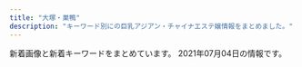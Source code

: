 ```yaml
---
title: "大塚・巣鴨"
description: "キーワード別にの巨乳アジアン・チャイナエステ嬢情報をまとめました。"
---
```


新着画像と新着キーワードをまとめています。
2021年07月04日の情報です。

<DmmAffiliateIns />
<KeywordTable
  shops={
    [
    {
        "name": "\u3046\u3055\u304e",
        "station": "JR\u99d2\u8fbc\u99c5\u5317\u53e3",
        "img_links": [],
        "keywords": {},
        "url": "http://koukou.ests.co/"
    },
    {
        "keywords": {
            "D": 9,
            "C": 10
        },
        "name": "\u304a\u304b\u3048\u308a",
        "station": "JR\u5927\u585a\u99c5\u5357\u53e3",
        "img_links": [
            "http://alinse.xyz/uploads/210615/1-2106150956333I.jpg",
            "http://alinse.xyz/uploads/210615/1-210615095516132.jpg",
            "http://alinse.xyz/uploads/210615/1-210615095409211.jpg",
            "http://alinse.xyz/uploads/210602/1-2106021F033349.jpg",
            "http://alinse.xyz/picture/2.jpg",
            "http://alinse.xyz/uploads/210615/1-21061509535W17.jpg",
            "http://alinse.xyz/uploads/210602/1-2106021F30R25.jpg",
            "http://alinse.xyz/uploads/210615/1-21061509564S23.jpg",
            "http://alinse.xyz/uploads/210519/1-21051Z954121X.jpg",
            "http://alinse.xyz/uploads/210519/1-21051Z95156419.jpg",
            "http://alinse.xyz/picture/3.jpg",
            "http://alinse.xyz/picture/top-img10.jpg",
            "http://alinse.xyz/picture/1.jpg",
            "http://alinse.xyz/uploads/210602/1-2106021F242339.jpg",
            "http://alinse.xyz/uploads/210519/1-21051Z95522101.jpg",
            "http://alinse.xyz/picture/call.png",
            "http://alinse.xyz/picture/4.jpg",
            "http://alinse.xyz/picture/top-img01.png",
            "http://alinse.xyz/uploads/210519/1-21051Z9520c53.jpg",
            "http://alinse.xyz/uploads/210519/1-21051Z95534935.jpg",
            "http://alinse.xyz/picture/tel.png",
            "http://alinse.xyz/uploads/210519/1-21051Z95402Q6.jpg",
            "http://alinse.xyz/uploads/210615/1-210615095529140.jpg",
            "http://alinse.xyz/uploads/210602/1-2106021F0163M.jpg"
        ],
        "url": "http://alinse.xyz/"
    },
    {
        "name": "RelaCute no.1\u30fb\u30ea\u30e9\u30ad\u30e5\u30fc\u30c8 no.1",
        "station": "\u897f\u5de3\u9d28\u99c5A3\u53e3",
        "url": "http://mermaid.tyo.ac/",
        "keywords": {
            "85": 18,
            "C": 30,
            "83": 6,
            "87": 6,
            "E": 6,
            "D": 42,
            "86": 24
        },
        "img_links": [
            "http://mermaid.tyo.ac/images/themes/blue/no1.png",
            "http://mermaid.tyo.ac/images/themes/blue/s_news.png",
            "http://mermaid.tyo.ac/images/themes/blue/r3.jpg",
            "http://mermaid.tyo.ac/images/themes/blue/s_ranking.png",
            "http://mermaid.tyo.ac/photos/sites/9/2020/07/2020070504014471.jpg",
            "http://mermaid.tyo.ac/photos/sites/9/2020/07/2020070504014629.jpg",
            "http://mermaid.tyo.ac/photos/sites/9/2020/07/2020070504012720.jpg",
            "http://mermaid.tyo.ac/photos/sites/9/2021/04/2021040810222247.jpg",
            "http://mermaid.tyo.ac/photos/sites/9/2020/07/2020070504012859.jpg",
            "http://mermaid.tyo.ac/images/room2.jpg",
            "http://mermaid.tyo.ac/photos/sites/9/2020/07/2020070504013841.jpg",
            "http://mermaid.tyo.ac/photos/sites/9/2020/07/202007050401424.jpg",
            "http://mermaid.tyo.ac/images/themes/blue/no2.png",
            "http://mermaid.tyo.ac/photos/sites/9/2021/04/2021040810220626.jpg",
            "http://mermaid.tyo.ac/photos/sites/9/2021/04/2021040810550096.jpg",
            "http://mermaid.tyo.ac/images/themes/blue/s_zysx.png",
            "http://mermaid.tyo.ac/photos/sites/9/2020/07/2020070504014156.jpg",
            "http://mermaid.tyo.ac/photos/sites/9/2020/07/2020070504014544.jpg",
            "http://mermaid.tyo.ac/photos/sites/9/2020/07/2020070504013325.jpg",
            "http://mermaid.tyo.ac/images/room1.jpg",
            "http://mermaid.tyo.ac/photos/sites/9/2020/07/2020070504013113.jpg",
            "http://mermaid.tyo.ac/images/room3.jpg",
            "http://mermaid.tyo.ac/photos/sites/9/2020/07/202007050401371.jpg",
            "http://mermaid.tyo.ac/photos/sites/9/2020/07/2020070504013427.jpg",
            "http://mermaid.tyo.ac/images/themes/blue/mobile.jpg",
            "http://mermaid.tyo.ac/photos/sites/9/2020/07/2020070504012584.jpg",
            "http://mermaid.tyo.ac/images/themes/blue/s_staff.png",
            "http://mermaid.tyo.ac/images/themes/blue/s_newface.png",
            "http://mermaid.tyo.ac/photos/sites/9/2021/04/2021040810545454.jpg",
            "http://mermaid.tyo.ac/photos/sites/9/2020/07/2020070504013943.jpg",
            "http://mermaid.tyo.ac/images/themes/blue/line.png",
            "http://mermaid.tyo.ac/photos/sites/9/2021/04/2021040810223118.jpg",
            "http://mermaid.tyo.ac/images/room4.jpg",
            "http://mermaid.tyo.ac/photos/sites/9/2020/07/2020070504013051.jpg",
            "http://mermaid.tyo.ac/photos/sites/9/2021/04/2021040810550977.jpg",
            "http://mermaid.tyo.ac/images/themes/blue/s_pickup.png",
            "http://mermaid.tyo.ac/photos/sites/9/2021/04/2021040810221422.jpg",
            "http://mermaid.tyo.ac/images/themes/blue/s_link.png",
            "http://mermaid.tyo.ac/photos/sites/9/2020/07/2020070504013573.jpg"
        ]
    },
    {
        "name": "\u5343\u4ee3\u5bb6",
        "url": "http://www.tiyoya.work/",
        "img_links": [
            "http://www.tiyoya.work/img/momo1.jpg",
            "http://www.tiyoya.work/img/aya1.jpg",
            "http://www.tiyoya.work/images/int1.png",
            "http://www.tiyoya.work/staff/momo.jpg",
            "http://www.tiyoya.work/img/sakura1.jpg",
            "http://www.tiyoya.work/images/int2.png",
            "http://www.tiyoya.work/images/tg.jpg",
            "http://www.tiyoya.work/images/staff_t.jpg",
            "http://www.tiyoya.work/images/interior_t.jpg",
            "http://www.tiyoya.work/images/sys.png",
            "http://www.tiyoya.work/images/head.jpg",
            "http://www.tiyoya.work/images/news.jpg",
            "http://www.tiyoya.work/staff/sakura.jpg",
            "http://www.tiyoya.work/images/rec2.jpg",
            "http://www.tiyoya.work/staff/aya.jpg"
        ],
        "keywords": {},
        "station": "\u5de3\u9d28\u99c5A3\u51fa\u53e3"
    },
    {
        "keywords": {},
        "img_links": [
            "http://arm-es.com/media/sites/13/elementor/thumbs/1615907550-DE5AD401-0C44-4EC3-AB52-CB94A75B4D20-p4b3gedphkahsbf1rk9reb6hl6w950twbseooo34ps.jpeg",
            "http://arm-es.com/media/sites/13/elementor/thumbs/1612941267-3-p2nc2n5s8wdne3iijmujipa4axtqhup7qyec8bx9rs.jpg",
            "http://arm-es.com/media/sites/13/elementor/thumbs/1612941410-5-p2nc6dkpe7hnic39qqy6x9d191f82kitxforuwdz20.jpg",
            "http://arm-es.com/media/sites/13/elementor/thumbs/1620398909-1-p6tkxy0ltzgi90uyzgw6t8z0s28e1bsp25cklhd2g0.jpg",
            "http://arm-es.com/media/sites/13/2021/02/r2-1.jpg",
            "http://arm-es.com/media/sites/13/elementor/thumbs/1612941250-2-p2nc276j0prrwq5q4xxvubba7e0huzxs0rb32mkypk.jpg",
            "http://arm-es.com/media/sites/13/elementor/thumbs/1612941284-4-p2nc3351h2zivgvaybr7738yehmz4pgnh5hle19ku0.jpg",
            "http://arm-es.com/media/sites/13/elementor/thumbs/1612941250-2-p2nc276jzst1ag5kjadb8ljz412n1kwl8w2sec9qjk.jpg",
            "http://arm-es.com/media/sites/13/2021/04/1624933712-2.jpg",
            "http://arm-es.com/media/sites/13/elementor/thumbs/1612941234-1-p2nc1s53zd76qyrkkrfuqf3wp82mfua2movbe779h4.jpg",
            "http://arm-es.com/media/sites/13/2021/02/1612779406-flash1.jpg",
            "http://arm-es.com/media/sites/13/elementor/thumbs/1614830040-A4F263E2-84CF-4064-849B-5F1D3A8962B7-p3pdykoker7f35d9jk8yis75bexrtphuaa8gl2e10g.jpeg",
            "http://arm-es.com/media/sites/13/elementor/thumbs/1612941267-3-p2nc2n5t7zewrticxz9ywzit7kvvofo0z361k1m1ls.jpg",
            "http://arm-es.com/media/sites/13/elementor/thumbs/1623076401-1-p8bivcvfbo69pdjd473zpuosrfmws3bi1m4vhxza1s.jpg",
            "http://arm-es.com/media/sites/13/2021/02/r1-1.jpg",
            "http://arm-es.com/media/sites/13/2021/02/1613544003-c19.jpg",
            "http://arm-es.com/media/sites/13/elementor/thumbs/1623719718-2-p8ohgdye5w1igswx9b0t9ohujj7obbd4f70dqautgg.jpg",
            "http://arm-es.com/media/sites/13/2021/02/1612779404-flash.jpg",
            "http://arm-es.com/media/sites/13/2021/02/1612776477-top.jpg",
            "http://arm-es.com/media/sites/13/elementor/thumbs/1612941358-6-p2nc50p3itmqqm29o5tlblp2d044yb4sepriwieg1k.jpg",
            "http://arm-es.com/media/sites/13/elementor/thumbs/1612941234-1-p2nc1s54yg8g4orez3va4pcllv4rmf8vutn0pww1b4.jpg",
            "http://arm-es.com/media/sites/13/elementor/thumbs/1613538765-F562FBE7-D9D5-4A85-97B7-94AF100F9870-p2zdfc5no7l6u0mpugrrh7estz1rfzcbvcszv6b2cg.jpeg",
            "http://arm-es.com/media/sites/13/elementor/thumbs/1619432795-1-p6a48o8wfryoxtz2upg7drb5sqdut37uwnb0df4h40.jpg",
            "http://arm-es.com/media/sites/13/2021/03/1616658265-717B549D-EE02-4F25-9DF3-43649AB2785F.jpeg",
            "http://arm-es.com/media/sites/13/2021/03/1616658266-9AFA83A6-DA81-4A53-8BB7-573D97A63C23.jpeg"
        ],
        "station": "JR\u99d2\u8fbc\u99c5\u6771\u53e3",
        "name": "\u30de\u30b7\u30e5\u30de\u30ed",
        "url": "http://arm-es.com/"
    },
    {
        "img_links": [
            "https://rin-este.info/wp-content/themes/este/img/tel_footer.png",
            "https://rin-este.info/wp-content/uploads/2021/02/0000000000.jpg",
            "https://rin-este.info/wp-content/uploads/2021/02/00002101021.jpg",
            "http://rin-este.info/wp-content/themes/este/img/4.jpg",
            "https://rin-este.info/wp-content/themes/este/img/top-img04.png",
            "https://rin-este.info/wp-content/themes/este/img/4.jpg",
            "http://rin-este.info/wp-content/themes/este/img/tel_header.png",
            "https://rin-este.info/wp-content/uploads/2021/02/1saijojsaiosa.jpg",
            "https://rin-este.info/wp-content/themes/este/img/2.jpg",
            "https://rin-este.info/wp-content/uploads/2021/02/jsioaioasoai.jpg",
            "http://rin-este.info/wp-content/themes/este/img/2.jpg",
            "https://rin-este.info/wp-content/uploads/2021/02/3sjaioaoisaas.jpg",
            "https://rin-este.info/wp-content/uploads/2021/02/sajioaioaa1.jpg",
            "http://rin-este.info/wp-content/themes/este/img/call.png",
            "http://rin-este.info/wp-content/themes/este/img/top-img04.png",
            "http://rin-este.info/wp-content/themes/este/img/tel_footer.png",
            "http://rin-este.info/wp-content/themes/este/img/3.jpg",
            "https://rin-este.info/wp-content/uploads/2021/02/0006.jpg",
            "https://rin-este.info/wp-content/themes/este/img/top-img02.png",
            "http://rin-este.info/wp-content/themes/este/img/top-img02.png",
            "https://rin-este.info/wp-content/themes/este/img/tel_header.png",
            "https://rin-este.info/wp-content/themes/este/img/top-img01.png",
            "http://rin-este.info/wp-content/themes/este/img/top-img05.png",
            "https://rin-este.info/wp-content/themes/este/img/3.jpg",
            "https://rin-este.info/wp-content/themes/este/img/top-img05.png",
            "https://rin-este.info/wp-content/themes/este/img/top-img03.png",
            "https://rin-este.info/wp-content/themes/este/img/1.jpg",
            "https://rin-este.info/wp-content/themes/este/img/call.png",
            "https://rin-este.info/wp-content/uploads/2021/02/shaujsialskas.jpg",
            "http://rin-este.info/wp-content/themes/este/img/1.jpg",
            "http://rin-este.info/wp-content/themes/este/img/top-img01.png"
        ],
        "name": "\u51db\u82b1 \u308a\u3093\u304b",
        "station": "JR\u5927\u585a\u99c5\u5357\u53e3",
        "url": "http://rin-este.info/",
        "keywords": {
            "E": 14,
            "\u30bb\u30af\u30b7\u30fc": 2,
            "F": 4,
            "D": 20
        }
    },
    {
        "keywords": {
            "\u30c0\u30a4\u30ca\u30de\u30a4\u30c8": 3,
            "D": 11,
            "\u30bb\u30af\u30b7\u30fc": 3,
            "F": 4
        },
        "name": "\u604b",
        "url": "https://koi-relax.tokyo/",
        "img_links": [
            "https://koi-relax.tokyo/wp-content/themes/este/img/top-img01a.png",
            "https://koi-relax.tokyo/wp-content/uploads/2021/03/987syatdf.jpg",
            "https://koi-relax.tokyo/wp-content/uploads/2021/05/2187ty.jpg",
            "https://koi-relax.tokyo/wp-content/themes/este/img/2.jpg",
            "https://koi-relax.tokyo/wp-content/uploads/2021/03/iuygfas.jpg",
            "https://koi-relax.tokyo/wp-content/themes/este/img/tel_footer.png",
            "https://koi-relax.tokyo/wp-content/uploads/2021/05/98726151.jpg",
            "https://koi-relax.tokyo/wp-content/themes/este/img/top-img01b.png",
            "https://koi-relax.tokyo/wp-content/themes/este/img/3.jpg",
            "https://koi-relax.tokyo/wp-content/themes/este/img/top-img03.png",
            "https://koi-relax.tokyo/wp-content/themes/este/img/tel_header.png",
            "https://koi-relax.tokyo/wp-content/themes/este/img/top-img02b.png",
            "https://koi-relax.tokyo/wp-content/themes/este/img/call.png",
            "https://koi-relax.tokyo/wp-content/uploads/2021/03/ui2yt1fg.jpg",
            "https://koi-relax.tokyo/wp-content/uploads/2021/05/90829716ty.jpg",
            "https://koi-relax.tokyo/wp-content/themes/este/img/4.jpg",
            "https://koi-relax.tokyo/wp-content/themes/este/img/1.jpg"
        ],
        "station": "JR\u5de3\u9d28\u99c5"
    },
    {
        "station": "JR\u99d2\u8fbc\u99c5\u5317\u53e3",
        "keywords": {
            "C": 24,
            "D": 24,
            "87": 12,
            "E": 12,
            "G": 24,
            "86": 12,
            "84": 24,
            "98": 12
        },
        "name": "\u7652\u51e6\uff5e\u30e6\u30c9\u30b3\u30ed\uff5e",
        "url": "http://relaxation.ebb.jp/",
        "img_links": [
            "http://relaxation.ebb.jp/dozdLZQPkhPUwC2.png",
            "http://relaxation.ebb.jp/2/uploadimg/1614080268.jpg",
            "http://relaxation.ebb.jp/2/uploadimg/1622415919.jpg",
            "http://relaxation.ebb.jp/2/uploadimg/1622415878.jpg",
            "http://relaxation.ebb.jp/2/uploadimg/1614080297.jpg",
            "http://relaxation.ebb.jp/int3.jpg",
            "http://relaxation.ebb.jp/2/uploadimg/1622446106.jpg",
            "http://relaxation.ebb.jp/vis_theptframe.png",
            "http://relaxation.ebb.jp/2/uploadimg/1625038221.jpg",
            "http://relaxation.ebb.jp/int2.jpg",
            "http://relaxation.ebb.jp/int1.jpg",
            "http://relaxation.ebb.jp/2/uploadimg/1622415926.jpg",
            "http://relaxation.ebb.jp/2/uploadimg/1625038168.jpg",
            "http://relaxation.ebb.jp/2/uploadimg/1622415787.jpg",
            "http://relaxation.ebb.jp/2/uploadimg/1622958883.jpg",
            "http://relaxation.ebb.jp/2/uploadimg/1614080305.jpg",
            "http://relaxation.ebb.jp/2/uploadimg/1623304693.jpg",
            "http://relaxation.ebb.jp/2/uploadimg/1622445774.jpg"
        ]
    },
    {
        "url": "https://townnet.ne.jp/myondon/",
        "station": "JR\u5927\u585a\u99c5\u5317\u53e3",
        "img_links": [
            "https://townnet.ne.jp/myondon/top/view/img/s_09.jpg",
            "https://townnet.ne.jp/myondon/top/view/img/v_02.jpg",
            "https://townnet.ne.jp/myondon/top/view/img/v_03.jpg",
            "https://townnet.ne.jp/myondon/img/img_02.jpg",
            "https://townnet.ne.jp/myondon/top/view/img/s_12.jpg",
            "https://townnet.ne.jp/myondon/top/system/img/price.jpg",
            "https://townnet.ne.jp/myondon/top/view/img/v_07.jpg",
            "https://townnet.ne.jp/myondon/top/view/img/s_04.jpg",
            "https://townnet.ne.jp/myondon/top/system/img/net.jpg",
            "https://townnet.ne.jp/myondon/top/view/img/s_02.jpg",
            "https://townnet.ne.jp/myondon/top/view/img/s_05.jpg",
            "https://townnet.ne.jp/myondon/top/staff/img/g_6576.jpg",
            "https://townnet.ne.jp/myondon/top/img/net1.jpg",
            "https://townnet.ne.jp/myondon/top/view/img/s_08.jpg",
            "https://townnet.ne.jp/myondon/top/staff/img/hal.jpg",
            "https://townnet.ne.jp/myondon/top/access/img/kanban.jpg",
            "https://townnet.ne.jp/myondon/top/staff/img/bb.jpg",
            "https://townnet.ne.jp/myondon/top/staff/img/momo.jpg",
            "https://townnet.ne.jp/myondon/top/staff/img/kaori_1.jpg",
            "https://townnet.ne.jp/myondon/top/staff/img/aya.jpg",
            "https://townnet.ne.jp/myondon/top/view/img/v_05.jpg",
            "https://townnet.ne.jp/myondon/top/view/img/s_10.jpg",
            "https://townnet.ne.jp/myondon/top/view/img/s_11.jpg",
            "https://townnet.ne.jp/myondon/top/view/img/v_06.jpg",
            "https://townnet.ne.jp/myondon/top/view/img/s_01.jpg",
            "https://townnet.ne.jp/myondon/top/staff/img/kaori.jpg",
            "https://townnet.ne.jp/myondon/top/view/img/v_01.jpg",
            "https://townnet.ne.jp/myondon/top/staff/img/g_4681.jpg",
            "https://townnet.ne.jp/myondon/top/view/img/v_04.jpg",
            "https://townnet.ne.jp/myondon/top/staff/img/mari.jpg",
            "https://townnet.ne.jp/myondon/top/view/img/s_07.jpg",
            "https://townnet.ne.jp/myondon/top/view/img/s_03.jpg",
            "https://townnet.ne.jp/myondon/top/img/information.jpg",
            "https://townnet.ne.jp/myondon/top/view/img/s_06.jpg",
            "https://townnet.ne.jp/myondon/top/view/img/v_08.jpg"
        ],
        "keywords": {},
        "name": "\u660e\u6d1e"
    },
    {
        "img_links": [
            "https://ootsuka-esthe.com/wp-content/uploads/2021/05/\u30d7\u30ec\u30bc\u30f3\u30c6\u30fc\u30b7\u30e7\u30f3\uff13-300x144.jpg",
            "https://ootsuka-esthe.com/wp-content/uploads/2021/05/\u30d7\u30ec\u30bc\u30f3\u30c6\u30fc\u30b7\u30e7\u30f3\uff12-300x139.jpg",
            "https://ootsuka-esthe.com/wp-content/uploads/2021/05/\u30d7\u30ec\u30bc\u30f3\u30c6\u30fc\u30b7\u30e7\u30f3\uff13-1-300x139.jpg",
            "https://ootsuka-esthe.com/wp-content/uploads/2021/05/c299901-225x300.jpg",
            "https://ootsuka-esthe.com/wp-content/uploads/2021/05/c99801-225x300.jpg",
            "https://ootsuka-esthe.com/wp-content/uploads/2021/05/c100001-225x300.jpg",
            "https://ootsuka-esthe.com/wp-content/uploads/2021/06/\u96fb\u8a71\u756a\u53f7TOP.jpg"
        ],
        "url": "https://ootsuka-esthe.com/",
        "name": "\u611b",
        "station": "JR\u5927\u585a\u99c5\u5317\u53e3",
        "keywords": {
            "92": 4,
            "87": 19,
            "F": 4,
            "D": 19
        }
    },
    {
        "station": "JR\u5927\u585a\u99c5\u5317\u53e3",
        "name": "\u99a8-\u304b\u304a\u308a-",
        "keywords": {},
        "url": "http://rinpa-awa.info/",
        "img_links": []
    },
    {
        "name": "SAKURA \u30ea\u30e9\u30af\u30bc\u30fc\u30b7\u30e7\u30f3",
        "keywords": {},
        "station": "JR\u5927\u585a\u99c5\u5317\u53e3",
        "url": "https://sakura.aoaoeo.com/",
        "img_links": []
    },
    {
        "name": "\u30aa\u30ec\u30f3\u30b8",
        "img_links": [
            "http://relax-orange.work/i/img/r1.jpg",
            "http://relax-orange.work/i/img/acc.jpg",
            "http://relax-orange.work/i/img/r3.jpg",
            "http://relax-orange.work/img/nos.jpg",
            "http://relax-orange.work/i/img/s1.jpg",
            "http://relax-orange.work/img/m3.png",
            "http://relax-orange.work/i/img/s2.jpg",
            "http://relax-orange.work/img/st2.jpg",
            "http://relax-orange.work/i/img/s3.jpg",
            "http://relax-orange.work/img/sta3.jpg",
            "http://relax-orange.work/img/st5.jpg",
            "http://relax-orange.work/img/m60.png",
            "http://relax-orange.work/img/m40.png",
            "http://relax-orange.work/img/kanban.jpg",
            "http://relax-orange.work/i/img/kanban.jpg",
            "http://relax-orange.work/img/s1.jpg",
            "http://relax-orange.work/img/m4.png",
            "http://relax-orange.work/img/m5.png",
            "http://relax-orange.work/img/s2.jpg",
            "http://relax-orange.work/img/m30.png",
            "http://relax-orange.work/i/img/sta5.jpg",
            "http://relax-orange.work/img/s3.jpg",
            "http://relax-orange.work/img/m20.png",
            "http://relax-orange.work/img/sta2.jpg",
            "http://relax-orange.work/i/img/r4.jpg",
            "http://relax-orange.work/img/sta5.jpg",
            "http://relax-orange.work/i/img/s5.jpg",
            "http://relax-orange.work/img/sta1.jpg",
            "http://relax-orange.work/i/img/r2.jpg",
            "http://relax-orange.work/img/m50.png",
            "http://relax-orange.work/img/mobile-botton-0.png",
            "http://relax-orange.work/img/s5.jpg",
            "http://relax-orange.work/img/m2.png",
            "http://relax-orange.work/img/m6.png",
            "http://relax-orange.work/img/st3.jpg",
            "http://relax-orange.work/img/m1.png",
            "http://relax-orange.work/img/st1.jpg"
        ],
        "url": "http://relax-orange.work/",
        "keywords": {
            "D": 4,
            "85": 3,
            "E": 3,
            "88": 3,
            "86": 4,
            "87": 3,
            "C": 14
        },
        "station": "JR\u5de3\u9d28\u99c5\u5317\u53e3"
    },
    {
        "keywords": {},
        "name": "Relax Luck",
        "img_links": [
            "http://www.relax-luck.work/images/rec2.jpg",
            "http://www.relax-luck.work/images/ac1.jpg",
            "http://www.relax-luck.work/sp/images/tel.png",
            "http://www.relax-luck.work/sp/img/siori2.jpg",
            "http://www.relax-luck.work/images/sm.jpg",
            "http://www.relax-luck.work/sp/images/head.jpg",
            "http://www.relax-luck.work/images/staff_t.jpg",
            "http://www.relax-luck.work/sp/images/footer.jpg",
            "http://www.relax-luck.work/sp/staff/erika.jpg",
            "http://www.relax-luck.work/img/siori1.jpg",
            "http://www.relax-luck.work/images/rec1.jpg",
            "http://www.relax-luck.work/img/siori2.jpg",
            "http://www.relax-luck.work/images/news_t.jpg",
            "http://www.relax-luck.work/sp/img/erika2.jpg",
            "http://www.relax-luck.work/img/erika2.jpg",
            "http://www.relax-luck.work/sp/img/siori1.jpg",
            "http://www.relax-luck.work/sp/images/rec2.jpg",
            "http://www.relax-luck.work/images/2.jpg",
            "http://www.relax-luck.work/sp/staff/miho.jpg",
            "http://www.relax-luck.work/sp/images/news.jpg",
            "http://www.relax-luck.work/sp/images/int1.png",
            "http://www.relax-luck.work/sp/img/miho2.jpg",
            "http://www.relax-luck.work/sp/images/ac1.png",
            "http://www.relax-luck.work/img/miho1.jpg",
            "http://www.relax-luck.work/images/ta.jpg",
            "http://www.relax-luck.work/sp/img/sizuka1.jpg",
            "http://www.relax-luck.work/images/tr.jpg",
            "http://www.relax-luck.work/images/int1.png",
            "http://www.relax-luck.work/sp/images/ac1.jpg",
            "http://www.relax-luck.work/sp/staff/siori.jpg",
            "http://www.relax-luck.work/sp/menu/top.jpg",
            "http://www.relax-luck.work/images/sys.png",
            "http://www.relax-luck.work/images/3.jpg",
            "http://www.relax-luck.work/img/sizuka2.jpg",
            "http://www.relax-luck.work/images/int2.png",
            "http://www.relax-luck.work/sp/menu/staff.jpg",
            "http://www.relax-luck.work/sp/images/staff_t.jpg",
            "http://www.relax-luck.work/sp/images/int2.png",
            "http://www.relax-luck.work/img/miho2.jpg",
            "http://www.relax-luck.work/sp/img/erika1.jpg",
            "http://www.relax-luck.work/images/4.jpg",
            "http://www.relax-luck.work/sp/staff/sizuka.jpg",
            "http://www.relax-luck.work/images/1.jpg",
            "http://www.relax-luck.work/sp/img/sizuka2.jpg",
            "http://www.relax-luck.work/sp/images/ta.png",
            "http://www.relax-luck.work/images/interior_t.jpg",
            "http://www.relax-luck.work/images/head.jpg",
            "http://www.relax-luck.work/sp/images/rec1.jpg",
            "http://www.relax-luck.work/sp/images/interior_t.jpg",
            "http://www.relax-luck.work/img/sizuka1.jpg",
            "http://www.relax-luck.work/sp/img/miho1.jpg",
            "http://www.relax-luck.work/img/erika1.jpg",
            "http://www.relax-luck.work/sp/images/sys.png"
        ],
        "station": "JR\u5de3\u9d28\u99c5\u6b63\u9762\u53e3",
        "url": "http://www.relax-luck.work/"
    },
    {
        "name": "COCOCHI",
        "keywords": {
            "86": 14,
            "E": 7,
            "87": 7
        },
        "station": "JR\u5927\u585a\u99c5\u5317\u53e3",
        "img_links": [
            "http://hi-msg.com/cocochi/images/sys1.jpg",
            "http://hi-msg.com/cocochi/images/slider/slide2.png",
            "http://hi-msg.com/cocochi/images/index-2.jpg",
            "http://hi-msg.com/cocochi/images/an_3_01.jpg",
            "http://hi-msg.com/cocochi/images/slider/slide3.png",
            "http://hi-msg.com/cocochi/images/an_6_02.jpg",
            "http://hi-msg.com/cocochi/images/r3.jpg",
            "http://hi-msg.com/cocochi/images/an_1_01.jpg",
            "http://hi-msg.com/cocochi/images/r2.jpg",
            "http://hi-msg.com/cocochi/images/slider/slide1s.png",
            "http://hi-msg.com/cocochi/images/slider/slide2s.png",
            "http://hi-msg.com/cocochi/images/staff_images/st1.jpg",
            "http://hi-msg.com/cocochi/images/slider/slide1.png",
            "http://hi-msg.com/cocochi/images/staff_images/st2.jpg",
            "http://hi-msg.com/cocochi/images/an_3_02.jpg",
            "http://hi-msg.com/cocochi/images/r4.jpg",
            "http://hi-msg.com/cocochi/images/staff_images/sl.png",
            "http://hi-msg.com/cocochi/images/staff_images/st3.jpg",
            "http://hi-msg.com/cocochi/images/r1.jpg",
            "http://hi-msg.com/cocochi/images/an_2_02.jpg",
            "http://hi-msg.com/cocochi/images/an_4_01.jpg",
            "http://hi-msg.com/cocochi/images/fbb.jpg",
            "http://hi-msg.com/cocochi/images/index_01.jpg",
            "http://hi-msg.com/cocochi/images/an_1_02.jpg",
            "http://hi-msg.com/cocochi/images/an_5_02.jpg",
            "http://hi-msg.com/cocochi/images/eve.png",
            "http://hi-msg.com/cocochi/images/slider/slide3s.png",
            "http://hi-msg.com/cocochi/images/index-1.jpg",
            "http://hi-msg.com/cocochi/images/qr.jpg",
            "http://hi-msg.com/cocochi/images/an_6_01.jpg",
            "http://hi-msg.com/cocochi/images/an_4_02.jpg",
            "http://hi-msg.com/cocochi/images/an_5_01.jpg",
            "http://hi-msg.com/cocochi/images/an_2_01.jpg"
        ],
        "url": "http://hi-msg.com/cocochi/"
    },
    {
        "name": "\u3066\u3082\u307f\u3084",
        "station": "JR\u99d2\u8fbc\u99c5\u6771\u53e3",
        "keywords": {},
        "url": "http://ko-relax.info/",
        "img_links": []
    },
    {
        "keywords": {
            "87": 3,
            "C": 7,
            "89": 1,
            "86": 1,
            "D": 1,
            "88": 3
        },
        "station": "JR\u99d2\u8fbc\u99c5\u5357\u53e3",
        "name": "\u30b9\u30c8\u30fc\u30ea\u30fc",
        "url": "http://www.ko-story.com/",
        "img_links": [
            "http://www.ko-story.com/css/nav/nav-002.jpg",
            "http://www.ko-story.com/css/top01-left02.jpg",
            "http://www.ko-story.com/css/staff/staff-0010-b.jpg",
            "http://www.ko-story.com/css/staff/staff-0005-a.jpg",
            "http://www.ko-story.com/css/staff/staff-008-b.jpg",
            "http://www.ko-story.com/css/staff/staff-06-a.jpg",
            "http://www.ko-story.com/css/osusume-0011.jpg",
            "http://www.ko-story.com/css/main-staff03.jpg",
            "http://www.ko-story.com/css/staff/staff-06-b.jpg",
            "http://www.ko-story.com/css/nav/nav-004.jpg",
            "http://www.ko-story.com/css/top01-left01.png",
            "http://www.ko-story.com/css/osusume-17a.jpg",
            "http://www.ko-story.com/css/nav/nav-001.jpg",
            "http://www.ko-story.com/css/staff/staff-0010-a.jpg",
            "http://www.ko-story.com/css/tel01.png",
            "http://www.ko-story.com/css/osusume-016.jpg",
            "http://www.ko-story.com/css/nav/nav-003.jpg",
            "http://www.ko-story.com/css/main-girl02.png",
            "http://www.ko-story.com/css/staff/staff-0005-b.jpg",
            "http://www.ko-story.com/css/staff/staff-008-a.jpg",
            "http://www.ko-story.com/css/top01-left03.jpg",
            "http://www.ko-story.com/css/nav/nav-007.jpg",
            "http://www.ko-story.com/css/main-staff01.jpg",
            "http://www.ko-story.com/css/nav/nav-005.jpg",
            "http://www.ko-story.com/css/nav/nav-006.jpg",
            "http://www.ko-story.com/css/head-change.jpg"
        ]
    },
    {
        "img_links": [],
        "url": "http://iyashinomori.oks.bz/",
        "keywords": {},
        "station": "JR\u99d2\u8fbc\u99c5\u5357\u53e3",
        "name": "\u7652\u3057\u306e\u68ee"
    }
]
}
/>
<DmmAffiliateScript />
